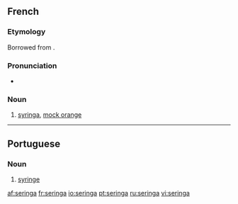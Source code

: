 ==French==
===Etymology===
Borrowed from {{etyl|la|fr}} {{term|syringa}}.

===Pronunciation===
*{{IPA|/s(ə)ʁɛ̃ɡa/|lang=fr}}

===Noun===
{{fr-noun|m}}

# {{plants|lang=fr}} [[syringa]], [[mock orange]]

----

==Portuguese==

===Noun===
{{pt-noun-f}}

# [[syringe]]

[[af:seringa]]
[[fr:seringa]]
[[io:seringa]]
[[pt:seringa]]
[[ru:seringa]]
[[vi:seringa]]